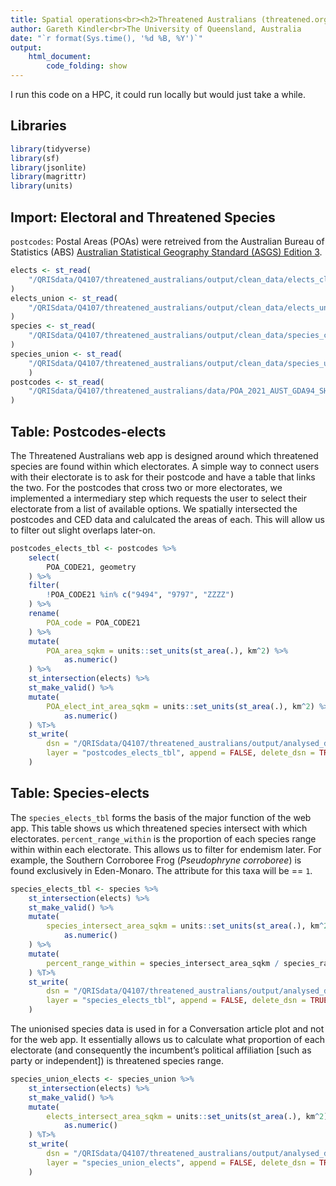 ```yaml
---
title: Spatial operations<br><h2>Threatened Australians (threatened.org.au)
author: Gareth Kindler<br>The University of Queensland, Australia
date: "`r format(Sys.time(), '%d %B, %Y')`"
output:
    html_document:
        code_folding: show
---
```


I run this code on a HPC, it could run locally but would just take a while.

## Libraries

```r
library(tidyverse)
library(sf)
library(jsonlite)
library(magrittr)
library(units)
```

## Import: Electoral and Threatened Species

`postcodes`:
Postal Areas (POAs) were retreived from the Australian Bureau of Statistics (ABS) [Australian Statistical Geography Standard (ASGS) Edition 3](https://www.abs.gov.au/statistics/standards/australian-statistical-geography-standard-asgs-edition-3/jul2021-jun2026/non-abs-structures/postal-areas).

```r
elects <- st_read(
    "/QRISdata/Q4107/threatened_australians/output/clean_data/elects_clean.gpkg"
)
elects_union <- st_read(
    "/QRISdata/Q4107/threatened_australians/output/clean_data/elects_union_clean.gpkg"
)
species <- st_read(
    "/QRISdata/Q4107/threatened_australians/output/clean_data/species_clean.gpkg"
)
species_union <- st_read(
    "/QRISdata/Q4107/threatened_australians/output/clean_data/species_union_clean.gpkg"
    )
postcodes <- st_read(
    "/QRISdata/Q4107/threatened_australians/data/POA_2021_AUST_GDA94_SHP/POA_2021_AUST_GDA94.shp"
)
```

## Table: Postcodes-elects

The Threatened Australians web app is designed around which threatened species are found within which electorates. A simple way to connect users with their electorate is to ask for their postcode and have a table that links the two. For the postcodes that cross two or more electorates, we implemented a intermediary step which requests the user to select their electorate from a list of available options.
We spatially intersected the postcodes and CED data and calulcated the areas of each. This will allow us to filter out slight overlaps later-on.

```r
postcodes_elects_tbl <- postcodes %>%
    select(
        POA_CODE21, geometry
    ) %>%
    filter(
        !POA_CODE21 %in% c("9494", "9797", "ZZZZ")
    ) %>%
    rename(
        POA_code = POA_CODE21
    ) %>%
    mutate(
        POA_area_sqkm = units::set_units(st_area(.), km^2) %>%
            as.numeric()
    ) %>%
    st_intersection(elects) %>%
    st_make_valid() %>%
    mutate(
        POA_elect_int_area_sqkm = units::set_units(st_area(.), km^2) %>%
            as.numeric()
    ) %T>%
    st_write(
        dsn = "/QRISdata/Q4107/threatened_australians/output/analysed_data/final/postcodes_elects_tbl.gpkg",
        layer = "postcodes_elects_tbl", append = FALSE, delete_dsn = TRUE
    )
```

## Table: Species-elects

The `species_elects_tbl` forms the basis of the major function of the web app. This table shows us which threatened species intersect with which electorates.
`percent_range_within` is the proportion of each species range within within each electorate. This allows us to filter for endemism later. For example, the Southern Corroboree Frog (*Pseudophryne corroboree*) is found exclusively in Eden-Monaro. The attribute for this taxa will be == `1`.

```r
species_elects_tbl <- species %>%
    st_intersection(elects) %>%
    st_make_valid() %>%
    mutate(
        species_intersect_area_sqkm = units::set_units(st_area(.), km^2) %>%
            as.numeric()
    ) %>%
    mutate(
        percent_range_within = species_intersect_area_sqkm / species_range_area_sqkm
    ) %T>%
    st_write(
        dsn = "/QRISdata/Q4107/threatened_australians/output/analysed_data/final/species_elects_tbl.gpkg",
        layer = "species_elects_tbl", append = FALSE, delete_dsn = TRUE
    )
```

The unionised species data is used in for a Conversation article plot and not for the web app. It essentially allows us to calculate what proportion of each electorate (and consequently the incumbent's political affiliation [such as party or independent]) is threatened species range.

```r
species_union_elects <- species_union %>%
    st_intersection(elects) %>%
    st_make_valid() %>%
    mutate(
        elects_intersect_area_sqkm = units::set_units(st_area(.), km^2) %>%
            as.numeric()
    ) %T>%
    st_write(
        dsn = "/QRISdata/Q4107/threatened_australians/output/analysed_data/final/species_union_elects.gpkg",
        layer = "species_union_elects", append = FALSE, delete_dsn = TRUE
    )
```
